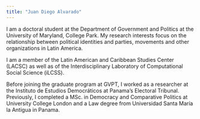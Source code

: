 ---
title: "Juan Diego Alvarado"
---

I am a doctoral student at the Department of Government and Politics at the University of Maryland, College Park. My research interests focus on the relationship between political identities and parties, movements and other organizations in Latin America.

I am a member of the Latin American and Caribbean Studies Center (LACSC) as well as of the Interdisciplinary Laboratory of Computational Social Science (iLCSS).

Before joining the graduate program at GVPT, I worked as a researcher at the Instituto de Estudios Democráticos at Panama's Electoral Tribunal. Previously, I completed a MSc. in Democracy and Comparative Politics at University College London and a Law degree from Universidad Santa María la Antigua in Panama. 

```{r}

```
